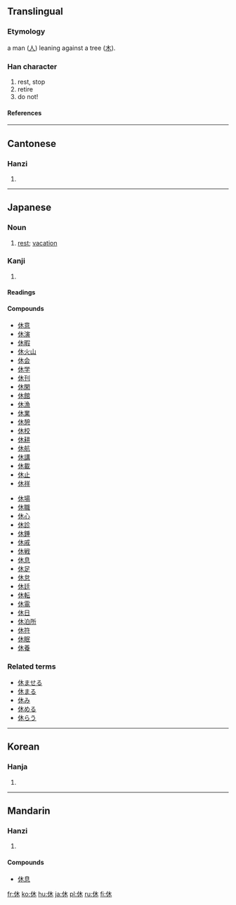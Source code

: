 ==Translingual==
{{stroke order|strokes=6}}
===Etymology===
a man ([[人]]) leaning against a tree ([[木]]).
===Han character===
{{Han char|rn=9|rad=人|as=04|sn=6|four=2429<sub>0</sub>|canj=人木 (OD)|ids=⿰[[亻]][[木]]}}
# rest, stop
# retire
# do not!
====References====
{{Han ref|kx=0096.020|dkj=00440|dj=0203.020|hdz=10117.180|uh=4F11|ud=20241|bh=A5F0|bd=42480}}
----

==Cantonese==
===Hanzi===
{{yue-hanzi|jyut=|y=yau1}}
# {{defn|Cantonese}}
----
==Japanese==
{{see|休する}}
===Noun===
{{ja-noun|k|hira=きゅう|rom=kyū}}
# [[rest]]; [[vacation]]

===Kanji===
{{ja-kanji|grade=1|rs=人04}}
# {{defn|Japanese}}
====Readings====
{{ja-readings|on=[[きゅう]] ([[kyū]]), [[く]] ([[ku]])|kun=[[やすむ]] ([[休む]], [[yasumu]]), [[いこう]] ([[ikou]]), [[やめる]] ([[yameru]])|nanori=[[やすみ]] ([[yasumi]])}}

====Compounds====
{{top2}}
*[[休意]]
*[[休演]]
*[[休暇]]
*[[休火山]]
*[[休会]]
*[[休学]]
*[[休刊]]
*[[休閑]]
*[[休館]]
*[[休漁]]
*[[休業]]
*[[休憩]]
*[[休校]]
*[[休耕]]
*[[休航]]
*[[休講]]
*[[休載]]
*[[休止]]
*[[休祥]]
{{mid2}}
*[[休場]]
*[[休職]]
*[[休心]]
*[[休診]]
*[[休錘]]
*[[休戚]]
*[[休戦]]
*[[休息]]
*[[休足]]
*[[休怠]]
*[[休廷]]
*[[休転]]
*[[休電]]
*[[休日]]
*[[休泊所]]
*[[休符]]
*[[休眠]]
*[[休養]]
{{bottom}}

===Related terms===
*[[休ませる]]
*[[休まる]] 
*[[休み]]
*[[休める]]
*[[休らう]]

  
----

==Korean==
===Hanja===
{{ko-hanja|hangeul=휴|eumhun=쉴|rv=hyu|mr=hyu}}
# {{defn|Korean}}
----
==Mandarin==
===Hanzi===
{{cmn-hanzi|pin=[[xiū]] ([[xiu1]])|wg=hsiu<sup>1</sup>}}
# {{defn|Mandarin}}

====Compounds====
*[[休息]]

[[fr:休]]
[[ko:休]]
[[hu:休]]
[[ja:休]]
[[pl:休]]
[[ru:休]]
[[fi:休]]